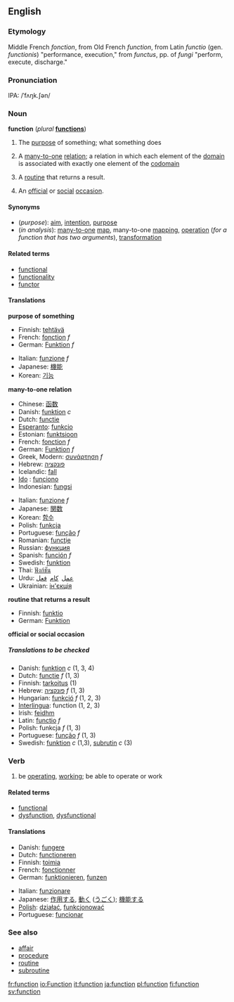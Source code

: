 {{wikipedia}}
== English ==

=== Etymology ===

Middle French ''fonction'', from Old French ''function'', from Latin ''functio'' (gen. ''functionis'') "performance, execution," from ''functus'', pp. of ''fungi'' "perform, execute, discharge."

=== Pronunciation ===

IPA: /ˈfʌŋk.ʃən/

=== Noun ===

'''function''' (''plural'' '''[[functions]]''')

# The [[purpose]] of something; what something does
# {{analysis}} A [[many-to-one]] [[relation]]; a relation in which each element of the [[domain]] is associated with exactly one element of the [[codomain]]<!--note: not the range: see the Wikipedia page-->
# {{computing}} A [[routine]] that returns a result.
# An [[official]] or [[social]] [[occasion]].

==== Synonyms ====

* (''purpose''): [[aim]], [[intention]], [[purpose]]
* (''in analysis''): [[many-to-one]] [[map]], many-to-one [[mapping]], [[operation]] (''for a function that has two arguments''), [[transformation]]

==== Related terms ====

* [[functional]]
* [[functionality]]
* [[functor]]

==== Translations ====

'''purpose of something'''

{{top}}
* Finnish: [[tehtävä]]
* French: [[fonction]] ''f''
* German: [[Funktion]] ''f''
{{mid}}
* Italian: [[funzione]] ''f''
*Japanese: [[機能]]
*Korean: [[기능]]
{{bottom}}

'''many-to-one relation'''
{{top}}
* Chinese: [[函数]]
* Danish: [[funktion]] ''c''
* Dutch: [[functie]]
* [[Esperanto]]: [[funkcio]]
* Estonian: [[funktsioon]]
* French: [[fonction]] ''f''
* German: [[Funktion]] ''f''
* Greek, Modern: [[συνάρτηση]] ''f''
* Hebrew: [[פונקציה]]
* Icelandic: [[fall#Icelandic|fall]]
* [[Ido]] : [[funciono]]
* Indonesian: [[fungsi]]
{{mid}}
* Italian: [[funzione]] ''f''
* Japanese: [[関数]]
* Korean: [[함수]]
* Polish: [[funkcja]]
* Portuguese: [[função]] ''f''
* Romanian: [[funcţie]]
* Russian: [[функция]]
* Spanish: [[función]] ''f''
* Swedish: [[funktion]]
* Thai: [[ฟังก์ชัน]]
* Urdu: <font face="urdu naskh asiatype, times new roman">[[عمل]] &nbsp;[[کام]] &nbsp;[[فعل]]</font>
* Ukrainian: [[ін'єкція]]
{{bottom}}

'''routine that returns a result'''
{{top}}
* Finnish: [[funktio]]
* German: [[Funktion]] {{f}}
{{mid}}
{{bottom}}

'''official or social occasion'''
{{top}}
{{mid}}
{{bottom}}
 
=====Translations to be checked=====
<!--Remove this section once all of the translations below have been moved into
the tables above.-->
{{checktrans}}

* Danish: [[funktion]] ''c'' (1, 3, 4)
* Dutch: [[functie]] ''f'' (1, 3)
* Finnish: [[tarkoitus]] (1)
* Hebrew: [[פונקציה]] ''f'' (1, 3)
* Hungarian: [[funkció]] ''f'' (1, 2, 3)
* [[Interlingua]]: function (1, 2, 3)
* Irish: [[feidhm]]
* Latin: [[functio]] ''f''
* Polish: funkcja ''f'' (1, 3)
* Portuguese: [[função]] ''f'' (1, 3)
* Swedish: [[funktion]] ''c'' (1,3), [[subrutin]] ''c'' (3)

===Verb===

{{conj|function|functions|functioned|functioned|functioning}}

# be [[operating]], [[working]]; be able to operate or work

==== Related terms ====

* [[functional]]
* [[dysfunction]], [[dysfunctional]]

==== Translations ====

{{top}}
* Danish: [[fungere]]
* Dutch: [[functioneren]]
* Finnish: [[toimia]]
* French: [[fonctionner]]
* German: [[funktionieren]], {{slang}} [[funzen]] 
{{mid}}
* Italian: [[funzionare]]
* Japanese: [[作用]]する, [[動く]] ([[うごく]]); [[機能]]する
* [[Polish]]: [[działać]], [[funkcjonować]]
* Portuguese: [[funcionar]]
{{bottom}}

=== See also ===

* [[affair]]
* [[procedure]]
* [[routine]]
* [[subroutine]]
[[fr:function]]
[[io:Function]]
[[it:function]]
[[ja:function]]
[[pl:function]]
[[fi:function]]
[[sv:function]]